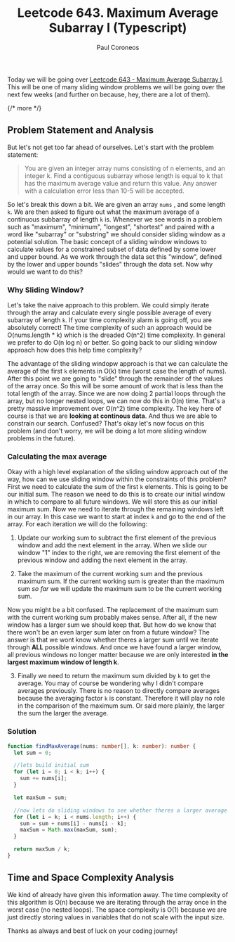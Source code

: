 ﻿---
title: "Leetcode 643. Maximum Average Subarray I (Typescript)"
description: "Solution to Leetcode 643 - Maximum Average Subarray I (Typescript)"
pubDate: 2025-05-05
author: "Paul Coroneos"
tags: ["leetcode", "algorithms", "typescript", "sliding window"]
---

Today we will be going over [Leetcode 643 - Maximum Average Subarray I](https://leetcode.com/problems/maximum-average-subarray-i/description/). This will be one of many sliding window problems we will be going over the next few weeks (and further on because, hey, there are a lot of them).

{/* more */}

## Problem Statement and Analysis

But let's not get too far ahead of ourselves. Let's start with the problem statement:

> You are given an integer array nums consisting of n elements, and an integer k.
> Find a contiguous subarray whose length is equal to k that has the maximum average value and return this value. Any answer with a calculation error less than 10-5 will be accepted.

So let's break this down a bit. We are given an array `nums` , and some length `k`. We are then asked to figure out what the maximum average of a continuous subbarray of length `k` is. Whenever we see words in a problem such as "maximum", "minimum", "longest", "shortest" and paired with a word like "subarray" or "substring" we should consider sliding window as a potential solution. The basic concept of a sliding window windows to calculate values for a constrained subset of data defined by some lower and upper bound. As we work through the data set this "window", defined by the lower and upper bounds "slides" through the data set. Now why would we want to do this?

### Why Sliding Window?

Let's take the naive approach to this problem. We could simply iterate through the array and calculate every single possible average of every subarray of length `k`. If your time complexity alarm is going off, you are absolutely correct! The time complexity of such an approach would be O(nums.length \* k) which is the dreaded O(n^2) time complexity. In general we prefer to do O(n log n) or better. So going back to our sliding window approach how does this help time complexity?

The advantage of the sliding windopw approach is that we can calculate the average of the first `k` elements in O(k) time (worst case the length of nums). After this point we are going to "slide" through the remainder of the values of the array once. So this will be some amount of work that is less than the total length of the array. Since we are now doing 2 partial loops through the array, but no longer nested loops, we can now do this in O(n) time. That's a pretty massive improvement over O(n^2) time complexity. The key here of course is that we are **looking at continous data**. And thus we are able to constrain our search. Confused? That's okay let's now focus on this problem (and don't worry, we will be doing a lot more sliding window problems in the future).

### Calculating the max average

Okay with a high level explanation of the sliding window approach out of the way, how can we use sliding window within the constraints of this problem? First we need to calculate the sum of the first `k` elements. This is going to be our initial sum. The reason we need to do this is to create our initial window in which to compare to all future windows. We will store this as our initial maximum sum. Now we need to iterate through the remaining windows left in our array. In this case we want to start at index `k` and go to the end of the array. For each iteration we will do the following:

1. Update our working sum to subtract the first element of the previous window and add the next element in the array. When we slide our window "1" index to the right, we are removing the first element of the previous window and adding the next element in the array.

2. Take the maximum of the current working sum and the previous maximum sum. If the current working sum is greater than the maximum sum _so far_ we will update the maximum sum to be the current working sum.

Now you might be a bit confused. The replacement of the maximum sum with the current working sum probably makes sense. After all, if the new window has a larger sum we should keep that. But how do we know that there won't be an even larger sum later on from a future window? The answer is that we wont know whether theres a larger sum until we iterate through **ALL** possible windows. And once we have found a larger window, all previous windows no longer matter because we are only interested **in the largest maximum window of length k**.

3. Finally we need to return the maximum sum divided by `k` to get the average. You may of course be wondering why I didn't compare averages previously. There is no reason to directly compare averages because the averaging factor `k` is constant. Therefore it will play no role in the comparison of the maximum sum. Or said more plainly, the larger the sum the larger the average.

### Solution

```typescript
function findMaxAverage(nums: number[], k: number): number {
  let sum = 0;

  //lets build initial sum
  for (let i = 0; i < k; i++) {
    sum += nums[i];
  }

  let maxSum = sum;

  //now lets do sliding windows to see whether theres a larger average
  for (let i = k; i < nums.length; i++) {
    sum = sum + nums[i] - nums[i - k];
    maxSum = Math.max(maxSum, sum);
  }

  return maxSum / k;
}
```

## Time and Space Complexity Analysis

We kind of already have given this information away. The time complexity of this algorithm is O(n) because we are iterating through the array once in the worst case (no nested loops). The space complexity is O(1) because we are just directly storing values in variables that do not scale with the input size.

Thanks as always and best of luck on your coding journey!

